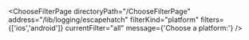 


<ChooseFilterPage
    directoryPath="/ChooseFilterPage"
    address="/lib/logging/escapehatch"
    filterKind="platform"
    filters={['ios','android']}
    currentFilter="all"
    message={'Choose a platform:'}
/>
